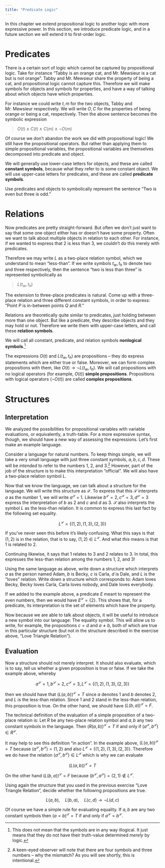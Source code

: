 ---
title: "Predicate Logic"
---

In this chapter we extend propositional logic to another logic with more expressive power. In this section, we introduce predicate logic, and in a future section we will extend it to first-order logic.

# Predicates

There is a certain sort of logic which cannot be captured by propositional logic. Take for instance "Tabby is an orange cat, and Mr. Mewsieur is a cat but is not orange". Tabby and Mr. Mewsieur share the property of being a cat, and propositional logic cannot capture this. Therefore we will make symbols for objects and symbols for properties, and have a way of talking about which objects have which properties.

For instance we could write $t, m$ for the two objects, Tabby and Mr. Mewsieur respectively. We will write $O, C$ for the properties of being orange or being a cat, respectively. Then the above sentence becomes the symbolic expression

> $O(t)\land C(t) \land C(m)\land\neg O(m)$

Of course we don't abandon the work we did with propositional logic! We still have the propositional operators. But rather than applying them to simple propositional variables, the propositional variables are themselves decomposed into predicate and object.

We will generally use lower-case letters for objects, and these are called **constant symbols**, because what they refer to is some constant object. We will use upper-case letters for predicates, and these are called **predicate symbols**.

::: {.callout-important title="Predicates Two and Three" appearance="minimal"}
Use predicates and objects to symbolically represent the sentence "Two is even but three is odd."
:::

# Relations

Now predicates are pretty straight-forward. But often we don't just want to say that some one object either has or doesn't have some property. Often we want to talk about multiple objects in relation to each other. For instance, if we wanted to express that 2 is less than 3, we couldn't do this merely with predicates.

Therefore we may write $L$ as a two-place relation symbol, which we understand to mean "less-than". If we write symbols $t_w,t_h$ to denote two and three respectively, then the sentence "two is less than three" is represented symbolically as

> $L(t_w,t_h)$

::: {.callout-important title="Three Place Exercise" appearance="minimal"}
The extension to three-place predicates is natural. Come up with a three-place relation and three different constant symbols, in order to express: "Point $P$ is in-between points $Q$ and $R$."
:::

Relations are theoretically quite similar to predicates, just holding between more than one object. But like a predicate, they describe objects and they may hold or not. Therefore we write them with upper-case letters, and call these **relation symbols**.

We will call all constant, predicate, and relation symbols **nonlogical symbols**.[^1]

[^1]: This does not mean that the symbols are in any way illogical. It just means that they do not have their truth-value determined *merely* by logic.

The expressions $O(t)$ and $L(t_w,t_h)$ are propositions -- they do express statements which are either true or false. Moreover, we can form complex propositions with them, like $O(t)\to\neg L(t_w,t_h)$. We will call propositions with no logical operators (for example, $O(t)$) **simple propositions**. Propositions with logical operators ($\neg O(t)$) are called **complex propositions**.

# Structures

## Interpretation

We analyzed the possibilities for propositional variables with variable evaluations, or equivalently, a truth-table. For a more expressive syntax, though, we should have a new way of assessing the expressions. Let's first make an example language.

Consider a language for natural numbers. To keep things simple, we will take a very small language with just three constant symbols, $a,b,c,d$. These will be *intended* to refer to the numbers 1, 2, and 3.[^2] However, part of the job of the structure is to make this interpretation "official". We will also have a two-place relation symbol *L*.

[^2]: A keen-eyed observer will note that there are four symbols and three numbers -- why the mismatch? As you will see shortly, this is intentional.

Now that we know the language, we can talk about a structure for the language. We will write this structure as $\mathcal S$. To express that this $\mathcal S$ interprets $a$ as the number $1$, we will write $a^{\mathcal S}$ = 1. Likewise $b^{\mathcal S}=2,c^{\mathcal S}=3,d^{\mathcal S}=3$ express the interpretation of $b$ as $2$ and $c$ and $d$ as $3$. $\mathcal S$ also interprets the symbol $L$ as the less-than relation. It is common to express this last fact by the following set equality.

$$
L^{\mathcal S} = \{(1,2),(1,3),(2,3)\}
$$

If you've never seen this before it's likely confusing. What this says is that $(1,2)$ is in the relation, that is to say, $(1,2)\in L^{\mathcal S}$. And what *this* means is that 1 is related to 2.

Continuing likewise, it says that 1 relates to 3 and 2 relates to 3. In total, this expresses the less-than relation among the numbers 1, 2, and 3!

::: {.callout-important title="Love Triangle Relation" appearance="minimal"}
Using the same language as above, write down a structure which interprets $a$ as the person named Adam, $b$ is Becky, $c$ is Carla, $d$ is Dale, and $L$ is the "loves" relation. Write down a structure which corresponds to: Adam loves Becky, Becky loves Carla, Carla loves nobody, and Dale loves everybody.
:::

If we added to the example above, a predicate $E$ meant to represent the even numbers, then we would have $E^{\mathcal S}=\{2\}$. This shows that, for a predicate, its interpretation is the set of elements which have the property.

Now because we are able to talk about objects, it will be useful to introduce a new symbol into our language: The equality symbol. This will allow us to write, for example, the propositions $c=d$ and $a\ne b$, both of which are true in this particular structure (but not in the structure described in the exercise above, "Love Triangle Relation").

## Evaluation

Now a structure should not merely interpret. It should also evaluate, which is to say, tell us whether a given proposition is true or false. If we take the example above, whereby

$$
a^{\mathcal S}=1,b^{\mathcal S}=2,c^{\mathcal S}=3,L^{\mathcal S}=\{(1,2),(1,3),(2,3)\}
$$

then we should have that $(L(a,b))^{\mathcal S}=T$ since $a$ denotes 1 and $b$ denotes 2, and $L$ is the less-than relation. Since 1 and 2 stand in the less-than relation, this proposition is true. On the other hand, we should have $(L(b,a))^{\mathcal S}=F$.

The technical definition of the evaluation of a simple proposition of a two-place relation is: Let $R$ be any two-place relation symbol and $a,b$ any two constant symbols in the language. Then $(R(a,b))^{\mathcal S} = T$ if and only if $(a^{\mathcal S},b^{\mathcal S})\in R^{\mathcal S}$.  

It may help to see this definition "in action".  In the example above, $(L(a,b))^{\mathcal S}=T$ because $(a^{\mathcal S},b^{\mathcal S}) = (1,2)$ and also $L^{\mathcal S}=\{(1,2),(1,3),(2,3)\}$.  Therefore we do have the relation $(a^{\mathcal S},b^{\mathcal S})\in L^{\mathcal S}$ which is why we can evaluate

$$
(L(a,b))^{\mathcal S}=T
$$

On the other hand $(L(b,a))^{\mathcal S}=F$ because $(b^{\mathcal S},a^{\mathcal S})=(2,1)\not\in L^{\mathcal S}$.  

::: {.callout-important title="Love Triangle Evaluation" appearance="minimal"}
Using again the structure that you used in the previous exercise "Love Triangle Relation", decide whether the following propositions are true.

$$
L(a,b),\quad L(b,a),\quad L(c,d)\to\neg L(d,c)
$$
:::

Of course we have a simple rule for evaluating equality.  If $a,b$ are any two constant symbols then $(a=b)^{\mathcal S}=T$ if and only if $a^{\mathcal S}=b^{\mathcal S}$.  